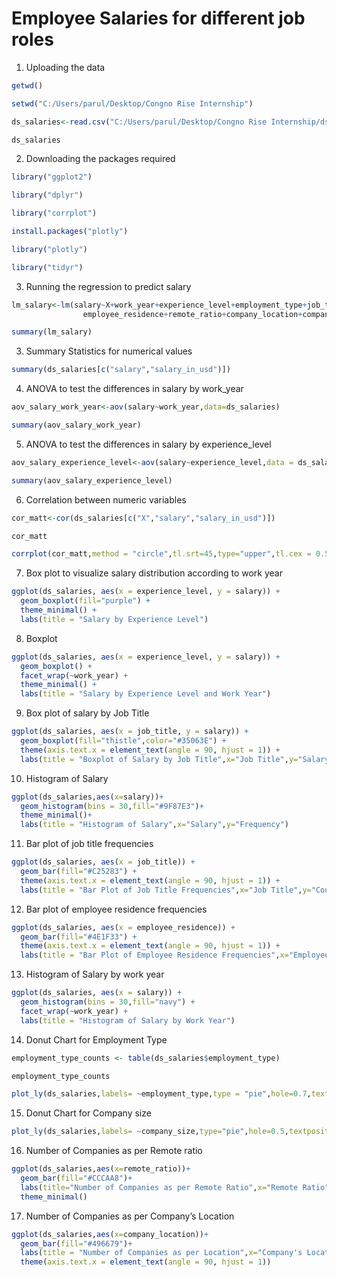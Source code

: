 # Employee Salaries for different job roles

1.  Uploading the data

```{r}
getwd()
```

```{r}
setwd("C:/Users/parul/Desktop/Congno Rise Internship")
```

```{r}
ds_salaries<-read.csv("C:/Users/parul/Desktop/Congno Rise Internship/ds_salaries.csv")
```

```{r}
ds_salaries
```

2.  Downloading the packages required

```{r}
library("ggplot2")
```

```{r}
library("dplyr")
```

```{r}
library("corrplot")
```

```{r}
install.packages("plotly")
```

```{r}
library("plotly")
```

```{r}
library("tidyr")
```

3.  Running the regression to predict salary

```{r}
lm_salary<-lm(salary~X+work_year+experience_level+employment_type+job_title+
                employee_residence+remote_ratio+company_location+company_size,data = ds_salaries)
```

```{r}
summary(lm_salary)
```

3.  Summary Statistics for numerical values

```{r}
summary(ds_salaries[c("salary","salary_in_usd")])
```

4.  ANOVA to test the differences in salary by work_year

```{r}
aov_salary_work_year<-aov(salary~work_year,data=ds_salaries)
```

```{r}
summary(aov_salary_work_year)
```

5.  ANOVA to test the differences in salary by experience_level

```{r}
aov_salary_experience_level<-aov(salary~experience_level,data = ds_salaries)
```

```{r}
summary(aov_salary_experience_level)
```

6.  Correlation between numeric variables

```{r}
cor_matt<-cor(ds_salaries[c("X","salary","salary_in_usd")])
```

```{r}
cor_matt
```

```{r}
corrplot(cor_matt,method = "circle",tl.srt=45,type="upper",tl.cex = 0.5,tl.col = "black")
```

7.  Box plot to visualize salary distribution according to work year

```{r}
ggplot(ds_salaries, aes(x = experience_level, y = salary)) +
  geom_boxplot(fill="purple") +
  theme_minimal() + 
  labs(title = "Salary by Experience Level")
```

8.  Boxplot

```{r}
ggplot(ds_salaries, aes(x = experience_level, y = salary)) + 
  geom_boxplot() +
  facet_wrap(~work_year) +
  theme_minimal() + 
  labs(title = "Salary by Experience Level and Work Year")
```

9.  Box plot of salary by Job Title

```{r}
ggplot(ds_salaries, aes(x = job_title, y = salary)) + 
  geom_boxplot(fill="thistle",color="#35063E") + 
  theme(axis.text.x = element_text(angle = 90, hjust = 1)) + 
  labs(title = "Boxplot of Salary by Job Title",x="Job Title",y="Salary")
```

10. Histogram of Salary

```{r}
ggplot(ds_salaries,aes(x=salary))+
  geom_histogram(bins = 30,fill="#9F87E3")+
  theme_minimal()+
  labs(title = "Histogram of Salary",x="Salary",y="Frequency")
```

11. Bar plot of job title frequencies

```{r}
ggplot(ds_salaries, aes(x = job_title)) + 
  geom_bar(fill="#C25283") + 
  theme(axis.text.x = element_text(angle = 90, hjust = 1)) + 
  labs(title = "Bar Plot of Job Title Frequencies",x="Job Title",y="Count")
```

12. Bar plot of employee residence frequencies

```{r}
ggplot(ds_salaries, aes(x = employee_residence)) + 
  geom_bar(fill="#4E1F33") + 
  theme(axis.text.x = element_text(angle = 90, hjust = 1)) + 
  labs(title = "Bar Plot of Employee Residence Frequencies",x="Employee Residence",y="Count")
```

13. Histogram of Salary by work year

```{r}
ggplot(ds_salaries, aes(x = salary)) + 
  geom_histogram(bins = 30,fill="navy") + 
  facet_wrap(~work_year) + 
  labs(title = "Histogram of Salary by Work Year")
```

14. Donut Chart for Employment Type

```{r}
employment_type_counts <- table(ds_salaries$employment_type)
```

```{r}
employment_type_counts
```

```{r}
plot_ly(ds_salaries,labels= ~employment_type,type = "pie",hole=0.7,textposition="inside")
```

15. Donut Chart for Company size

```{r}
plot_ly(ds_salaries,labels= ~company_size,type="pie",hole=0.5,textposition="inside")
```

16. Number of Companies as per Remote ratio

```{r}
ggplot(ds_salaries,aes(x=remote_ratio))+
  geom_bar(fill="#CCCAA8")+
  labs(title="Number of Companies as per Remote Ratio",x="Remote Ratio",y="Count")+
  theme_minimal()
```

17. Number of Companies as per Company's Location

```{r}
ggplot(ds_salaries,aes(x=company_location))+
  geom_bar(fill="#496679")+
  labs(title = "Number of Companies as per Location",x="Company's Location",y="Count")+
  theme(axis.text.x = element_text(angle = 90, hjust = 1))
```
